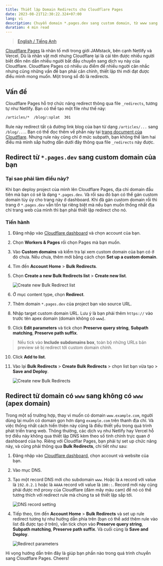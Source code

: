```yaml
---
title: Thiết lập Domain Redirects cho Cloudflare Pages
date: 2023-08-21T12:30:22.324+07:00
lang: vi
description: Chuyển domain *.pages.dev sang custom domain, từ www sang non-www (apex) domain
duration: 4 min read
---
```


> [English / Tiếng Anh](/posts/cloudflare-pages-domain-redirects)

[<span class="i-[simple-icons--cloudflarepages]" /> Cloudflare Pages](https://pages.cloudflare.com/) là nhân tố mới trong giới JAMstack, bên cạnh Netlify và Vercel. Dù là nhân vật mới nhưng Cloudflare lại là cái tên được nhiều người biết đến nên dần nhiều người bắt đầu chuyển sang dịch vụ này của Cloudflare. Cloudflare Pages có nhiều ưu điểm để nhiều người cân nhắc nhưng cũng những vấn đề bạn phải cân chỉnh, thiết lập thì mới đạt được điều mình mong muốn. Một trong số đó là redirects.

## Vấn đề

Cloudflare Pages hỗ trợ chức năng redirect thông qua file `_redirects`, tương tự như Netlify. Bạn có thể tạo một file như thế này:

```txt
/articles/*  /blog/:splat  301
```

Rule này redirect tất cả đường link blog của bạn từ dạng `/articles/...` sang `/blog/...`. Bạn có thể đọc thêm về phần này tại [trang document của Cloudflare](https://developers.cloudflare.com/pages/platform/redirects/). Nhưng rule này cũng chỉ ở mức subpath, bạn không thể làm hai điều mà mình sắp hướng dẫn dưới đây thông qua file `_redirects` này được.

## Redirect từ `*.pages.dev` sang custom domain của bạn

### Tại sao phải làm điều này?

Khi bạn deploy project của mình lên Cloudflare Pages, địa chỉ domain đầu tiên mà bạn có sẽ là dạng `*.pages.dev`. Và rồi sau đó bạn có thể gán custom domain tùy úy cho trang này ở dashboard. Khi đã gán custom domain rồi thì trang ở `*.pages.dev` vẫn tồn tại riêng biệt mà nếu bạn muốn thống nhất địa chỉ trang web của mình thì bạn phải thiết lập redirect cho nó.

### Tiến hành

1. Đăng nhập vào [Cloudflare dashboard](https://dash.cloudflare.com/?to=/:account/pages/view/:pages-project/domains) và chọn account của bạn.
2. Chọn **Workers & Pages** rồi chọn Pages mà bạn muốn.
3. Vào **Custom domains** và kiểm tra lại xem custom domain của bạn có ở đó chưa. Nếu chưa, thêm mới bằng cách chọn **Set up a custom domain**.
4. Tìm đến **Account Home** > **Bulk Redirects**.
5. Chọn **Create a new Bulk Redirects list** > **Create new list**.

    <Image src={createNewBulkRedirectList} alt="Create new Bulk Redirect list" class="rounded-lg dark:invert-95" />

6. Ở mục content type, chọn **Redirect**.
7. Thêm domain `*.pages.dev` của project bạn vào source URL.
8. Nhập target custom domain URL. Lưu ý là bạn phải thêm `https://` vào trước tên apex domain (domain không có `www`).
9. Click **Edit parameters** và tick chọn **Preserve query string**, **Subpath matching**, **Preserve path suffix**.

> Nếu tick vào **Include subdomains box**, toàn bộ những URLs bản preview sẽ bị redirect tới custom domain chính.

10. Click **Add to list**.
11. Vào lại **Bulk Redirects** > **Create Bulk Redirects** > chọn list bạn vừa tạo > **Save and Deploy**.

    <Image src={createNewBulkRedirect} alt="Create new Bulk Redirects" class="rounded-lg dark:invert-95" />

## Redirect từ domain có `www` sang không có `www` (apex domain)

Trong một số trường hợp, thay vì muốn có domain `www.example.com`, người dùng lại muốn có domain gọn hơn dạng `example.com` trên thanh địa chỉ. Và việc thống nhất cách hiển thiện này cũng là điều thiết yếu trong quá trình phát triển trang web. Thông thường, các dịch vụ như Netlify hay Vercel hỗ trợ điều này không qua thiết lập DNS kèm theo số tinh chỉnh trực quan ở dashboard của họ. Riêng với Cloudflar Pages, bạn phải tự set up chức năng này, và cũng phải thông qua **Bulk Redirects**, chi tiết như sau:

1. Đăng nhập vào [Cloudflare dashboard](https://dash.cloudflare.com/), chọn account và website của bạn.
2. Vào mục DNS.
3. Tạo một record DNS mới cho subdomain `www`. Hoặc là `A` record với value là `192.0.2.1` hoặc là `AAAA` record với value là `100::`. Record mới này cũng phải được mở proxy của Cloudflare (đám mây màu cam) để nó có thể tương thích với redirect rule mà chúng ta sẽ thiết lập sắp tới.

    <Image src={wwwSubdomain} alt="DNS record setting" class="rounded-lg dark:invert-95" />

4. Tiếp theo, tìm đến **Account Home** > **Bulk Redirects** và set up rule redirect tương tự như hướng dẫn phía trên (bạn có thể add thêm rule vào list đã được tạo ở trên), vẫn tick chọn vào **Preserve query string**, **Subpath matching**, **Preserve path suffix**. Và cuối cùng là **Save and Deploy**.

    <Image src={redirectParameters} alt="Redirect parameters" class="rounded-lg dark:invert-95" />

Hi vọng hướng dẫn trên đây là giúp bạn phần nào trong quá trình chuyển sang Cloudflare Pages. Cheers!
